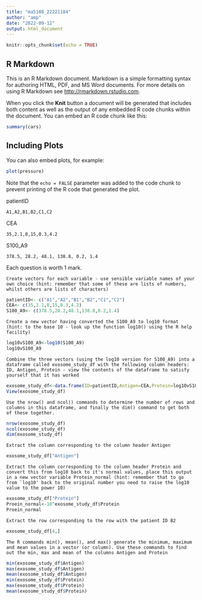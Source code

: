 ```yaml
---
title: "ma5108_22221184"
author: "amp"
date: "2022-09-12"
output: html_document
---
```


```r
knitr::opts_chunk$set(echo = TRUE)
```

## R Markdown

This is an R Markdown document. Markdown is a simple formatting syntax for authoring HTML, PDF, and MS Word documents. For more details on using R Markdown see <http://rmarkdown.rstudio.com>.

When you click the **Knit** button a document will be generated that includes both content as well as the output of any embedded R code chunks within the document. You can embed an R code chunk like this:

```r
summary(cars)
```

## Including Plots

You can also embed plots, for example:

```r
plot(pressure)
```

Note that the `echo = FALSE` parameter was added to the code chunk to prevent printing of the R code that generated the plot.



patientID

    A1,A2,B1,B2,C1,C2

CEA

    35,2.1,8,15,0.3,4.2

S100_A9

    378.5, 28.2, 48.1, 138.8, 0.2, 1.4

Each question is worth 1 mark.

    Create vectors for each variable - use sensible variable names of your own choice (hint: remember that some of these are lists of numbers, whilst others are lists of characters)
```r
patientID<- c("A1","A2","B1","B2","C1","C2")
CEA<- c(35,2.1,8,15,0.3,4.2)
S100_A9<- c(378.5,28.2,48.1,138.8,0.2,1.4)
```
    
    

    Create a new vector having converted the S100_A9 to log10 format (hint: to the base 10 - look up the function log10() using the R help facility)
```r
log10vS100_A9<-log10(S100_A9)
log10vS100_A9
```
    
    Combine the three vectors (using the log10 version for S100_A9) into a dataframe called exosome_study_df with the following column headers: ID, Antigen, Protein - view the contents of the dataframe to satisfy yourself that it has worked
```r
exosome_study_df<-data.frame(ID=patientID,Antigen=CEA,Protein=log10vS100_A9)
View(exosome_study_df)
```
   
   
    Use the nrow() and ncol() commands to determine the number of rows and columns in this dataframe, and finally the dim() command to get both of these together.
```r
nrow(exosome_study_df)
ncol(exosome_study_df)
dim(exosome_study_df)
```


    Extract the column corresponding to the column header Antigen
```r
exosome_study_df["Antigen"]
```

    Extract the column corresponding to the column header Protein and convert this from log10 back to it's normal values, place this output in a new vector variable Protein_normal (hint: remember that to go from `log10' back to the original number you need to raise the log10 value to the power 10)
```r
exosome_study_df["Protein"]
Proein_normal<-10^exosome_study_df$Protein
Proein_normal
```
    

    Extract the row corresponding to the row with the patient ID B2
```r
exosome_study_df[4,]
```
    The R commands min(), mean(), and max() generate the minimum, maximum and mean values in a vector (or column). Use these commands to find out the min, max and mean of the columns Antigen and Protein
```r
min(exosome_study_df$Antigen)
max(exosome_study_df$Antigen)
mean(exosome_study_df$Antigen)
min(exosome_study_df$Protein)
max(exosome_study_df$Protein)
mean(exosome_study_df$Protein)
```
